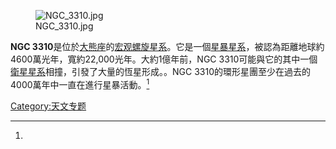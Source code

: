 {{Rough translation|time=2021-02-01T12:55:23+00:00}}
{{Infobox Galaxy
 | name     = [[NGC天體表|NGC]] 3310
 | image    = NGC 3310.jpg
 | image_size = 250px
 | caption  = [[哈柏太空望遠鏡|哈柏太空望遠鏡]]所拍攝的NGC 3310
 | epoch    = [[J2000.0|J2000.0]]
 | type     = SAB(r)bc pec<ref name="ned"/> or SAcd<ref name=Ann2015/>
 | ra       = {{RA|10|38|45.857}}<ref name=Skrutskie2006/>
 | dec      = {{DEC|+53|30|11.89}}<ref name=Skrutskie2006/>
 | constellation name = [[大熊座|大熊座]]
 | z        = 0.003309<ref name=Ann2015/>
 | h_radial_v = 
 | dist_ly  = {{Convert|10.66|Mpc|Mly|order=flip|abbr=on|lk=on}}<ref name=Ann2015/>
 | appmag_v = 11.2<ref name="ned" />
 | size_v   = 3′.1 × 2′.4<ref name="ned" />
 | notes    =
 | names    = [[烏普薩拉總目錄|UGC]] 5786, [[主要星系目錄|PGC]] 31650, [[特殊星系圖集|Arp]] 217, VV 356, VV 406<ref name="ned" />
}}

{{star-cluster-stub}}
[[File:NGC_3310.jpg|thumb]]


'''NGC 3310'''是位於[[大熊座|大熊座]]的[[宏觀螺旋星系|宏观螺旋星系]]。它是一個[[星暴星系|星暴星系]]，被認為距離地球約4600萬光年，寬約22,000光年。大約1億年前，NGC 3310可能與它的其中一個[[衛星星系|衛星星系]]相撞，引發了大量的恆星形成。。NGC 3310的環形星團至少在過去的4000萬年中一直在進行星暴活動。<ref name="deGrijsetal2003"/>

[[Category:天文专题|Category:天文专题]]

{{Ngc35}}
{{reflist|refs=

<ref name="ned">{{cite web
 | title=NASA/IPAC Extragalactic Database
 | work=Results for NGC 3310
 | url=http://nedwww.ipac.caltech.edu/
 | access-date=2006-11-08 }}</ref>

<ref name=Ann2015>{{citation
 | title=A Catalog of Visually Classified Galaxies in the Local (z ∼ 0.01) Universe
 | last1=Ann | first1=H. B. | last2=Seo | first2=Mira
 | last3=Ha | first3=D. K. | display-authors=1
 | journal=The Astrophysical Journal Supplement Series
 | volume=217 | issue=2 | pages=27–49 | date=2015
 | bibcode=2015ApJS..217...27A | doi=10.1088/0067-0049/217/2/27
 | arxiv=1502.03545 | s2cid=119253507 | postscript=. }}</ref>

<ref name=Skrutskie2006>{{Citation
 | display-authors=1 | last1=Skrutskie | first1=M. F.
 | last2=Cutri | first2=R. M. | last3=Stiening | first3=R.
 | last4=Weinberg | first4=M. D. | last5= Schneider | first5=S.
 | last6=Carpenter | first6=J. M. | last7=Beichman | first7=C.
 | last8=Capps | first8=R. | last9=Chester | first9=T.
 | last10=Elias | first10=J. | last11=Huchra | first11=J.
 | last12=Liebert | first12=J. | last13=Lonsdale | first13=C.
 | last14=Monet | first14=D. G. | last15=Price | first15=S.
 | last16=Seitzer | first16=P. | last17=Jarrett | first17=T.
 | last18=Kirkpatrick | first18=J. D. | last19=Gizis | first19=J. E.
 | last20=Howard | first20=E. | last21=Evans | first21=T.
 | last22=Fowler | first22=J. | last23=Fullmer | first23=L.
 | last24=Hurt | first24=R. | last25=Light | first25=R.
 | last26=Kopan | first26=E. L. | last27=Marsh | first27=K. A.
 | last28=McCallon | first28=H. L. | last29=Tam | first29=R.
 | last30=Van Dyk | first30=S. | last31=Wheelock | first31=S.
 | title =The Two Micron All Sky Survey (2MASS)
 | journal=The Astronomical Journal
 | volume=131 | issue=2 | pages=1163–1183 | date=February 2006
 | doi=10.1086/498708 | bibcode=2006AJ....131.1163S
 | doi-access=free }}</ref>

<ref name="deGrijsetal2003">{{cite journal
 | last1=de Grijs | first1=R. | last2=Anders | first2=P.
 | last3=Bastian | first3=N. | last4=Lynds | first4=R.
 | last5=Lamers | first5=H. J. G. L. M. | last6=O'Neil | first6=E. J.
 | title=Star cluster formation and evolution in nearby starburst galaxies - II. Initial conditions
 | display-authors=4 | journal=Monthly Notices of the Royal Astronomical Society
 | date=2003 | volume=343 | issue=4 | pages=1285–1300
 | bibcode=2003MNRAS.343.1285D | arxiv=astro-ph/0305184
 | doi=10.1046/j.1365-8711.2003.06777.x | s2cid=16174497 }}</ref>

}}